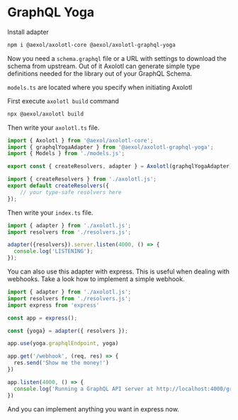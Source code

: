 # GraphQL Yoga

Install adapter

```sh
npm i @aexol/axolotl-core @aexol/axolotl-graphql-yoga
```

Now you need a `schema.graphql` file or a URL with settings to download the schema from upstream. Out of it Axolotl can generate simple type definitions needed for the library out of your GraphQL Schema.

`models.ts` are located where you specify when initiating Axolotl

First execute `axolotl build` command

```sh
npx @aexol/axolotl build
```

Then write your `axolotl.ts` file.

```ts filename="axolotl.ts"
import { Axolotl } from '@aexol/axolotl-core';
import { graphqlYogaAdapter } from '@aexol/axolotl-graphql-yoga';
import { Models } from './models.js';

export const { createResolvers, adapter } = Axolotl(graphqlYogaAdapter)<Models>();
```

```ts filename="resolvers.ts"
import { createResolvers } from './axolotl.js';
export default createResolvers({
    // your type-safe resolvers here
});
```

Then write your `index.ts` file.

```ts filename="index.ts"
import { adapter } from './axolotl.js';
import resolvers from './resolvers.js';

adapter({resolvers}).server.listen(4000, () => {
  console.log('LISTENING');
});
```

You can also use this adapter with express. This is useful when dealing with
webhooks. Take a look how to implement a simple webhook.

```ts filename="index.ts"
import { adapter } from './axolotl.js';
import resolvers from './resolvers.js';
import express from 'express'

const app = express();

const {yoga} = adapter({ resolvers });

app.use(yoga.graphqlEndpoint, yoga)

app.get('/webhook', (req, res) => {
  res.send('Show me the money!')
})

app.listen(4000, () => {
  console.log('Running a GraphQL API server at http://localhost:4000/graphql')
})
```

And you can implement anything you want in express now.